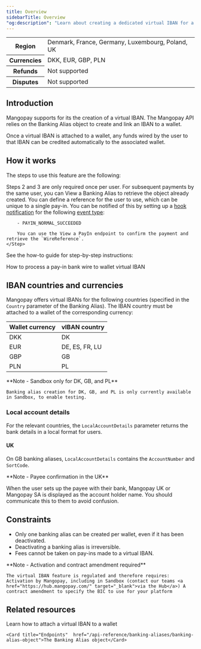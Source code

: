 ```yaml
---
title: Overview
sidebarTitle: Overview
"og:description": "Learn about creating a dedicated virtual IBAN for a wallet, making it easy for users to wire funds to a wallet and for you to reconcile them."
---
```



<table>
    <tbody>
        <tr>
            <th class="header">Region</th>
            <td class="table-content">
                Denmark, France, Germany, Luxembourg, Poland, UK
            </td>
            </tr>
        <tr>
            <th class="header">Currencies</th>
            <td class="table-content">
                DKK, EUR, GBP, PLN
            </td>
            </tr>
        <tr>
            <th class="header">Refunds</th>
            <td class="table-content">
                Not supported
            </td>
            </tr>
        <tr>
            <th class="header">Disputes</th>
            <td class="table-content">
                Not supported
            </td>
            </tr>
    </tbody>
</table>

## Introduction

Mangopay supports for its <Wallet content="wallets" /> the creation of a virtual IBAN. The Mangopay API relies on the Banking Alias object to create and link an IBAN to a wallet.

Once a virtual IBAN is attached to a wallet, any funds wired by the user to that IBAN can be credited automatically to the associated wallet.

## How it works

The steps to use this feature are the following:

<Steps>
    <Step title="The user chooses to pay via bank wire" />
    <Step title="You create a wallet for the user with the Create a Wallet endpoint (required once)" />
    <Step title="You create a virtual IBAN attached to the wallet with the Create an IBAN Banking Alias endpoint (required once)">
        Steps 2 and 3 are only required once per user. For subsequent payments by the same user, you can View a Banking Alias to retrieve the object already created.
    </Step>
    <Step title="In response, the API returns bank details that you must display to the user (`IBAN` and `BIC` or `LocalAccountDetails`)">
        You can define a reference for the user to use, which can be unique to a single pay-in. 
    </Step>
    <Step title="The user sends funds to the banking alias’s bank details (using your defined reference)" />
    <Step title="On receipt of the funds, Mangopay automatically creates an External Instruction Bank Wire PayIn">
        You can be notified of this by setting up a <a href="/development-resources/webhooks/hook-notifications">hook notification</a> for the following <a href="/development-resources/webhooks/event-types">event type</a>:

        - PAYIN_NORMAL_SUCCEEDED

        You can use the View a PayIn endpoint to confirm the payment and retrieve the `WireReference`.
    </Step>

</Steps>

See the how-to guide for step-by-step instructions: 

<Card title="How to" href="/guides/payment-methods/banking/virtual-iban/how-to">
    How to process a pay-in bank wire to wallet virtual IBAN
</Card>

## IBAN countries and currencies

Mangopay offers virtual IBANs for the following countries (specified in the `Country` parameter of the Banking Alias). The IBAN country must be attached to a wallet of the corresponding currency:

<table>
    <thead>
        <tr>
            <th class="header">Wallet currency</th>
            <th class="header">vIBAN country</th>
        </tr>
    </thead>
    <tbody>
        <tr>
            <td class="table-content">DKK</td>
            <td class="table-content">DK</td>
        </tr>
        <tr>
            <td class="table-content">EUR</td>
            <td class="table-content">DE, ES, FR, LU</td>
        </tr>
        <tr>
            <td class="table-content">GBP</td>
            <td class="table-content">GB</td>
        </tr>
        <tr>
            <td class="table-content">PLN</td>
            <td class="table-content">PL</td>
        </tr>
    </tbody>
</table>

<Note>
    **Note - Sandbox only for DK, GB, and PL** 
    
    Banking alias creation for DK, GB, and PL is only currently available in Sandbox, to enable testing.
</Note>

### Local account details

For the relevant countries, the `LocalAccountDetails` parameter returns the bank details in a local format for users.

#### UK

On GB banking aliases, `LocalAccountDetails` contains the `AccountNumber` and `SortCode`.

<Note>
    **Note - Payee confirmation in the UK** 
    
When the user sets up the payee with their bank, Mangopay UK or Mangopay SA is displayed as the account holder name. You should communicate this to them to avoid confusion.
</Note>

## Constraints

-   Only one banking alias can be created per wallet, even if it has been deactivated.
-   Deactivating a banking alias is irreversible.
-   Fees cannot be taken on pay-ins made to a virtual IBAN.

<Note>
    **Note - Activation and contract amendment required** 
    
    The virtual IBAN feature is regulated and therefore requires: Activation by Mangopay, including in Sandbox (contact our teams <a href="https://hub.mangopay.com/" target="_blank">via the Hub</a>) A contract amendment to specify the BIC to use for your platform
</Note>

## Related resources

<CardGroup col={2}> 
    <Card title="How to" href="/guides/payment-methods/banking/virtual-iban/how-to">Learn how to attach a virtual IBAN to a wallet</Card>

    <Card title="Endpoints"  href="/api-reference/banking-aliases/banking-alias-object">The Banking Alias object</Card>
</CardGroup>